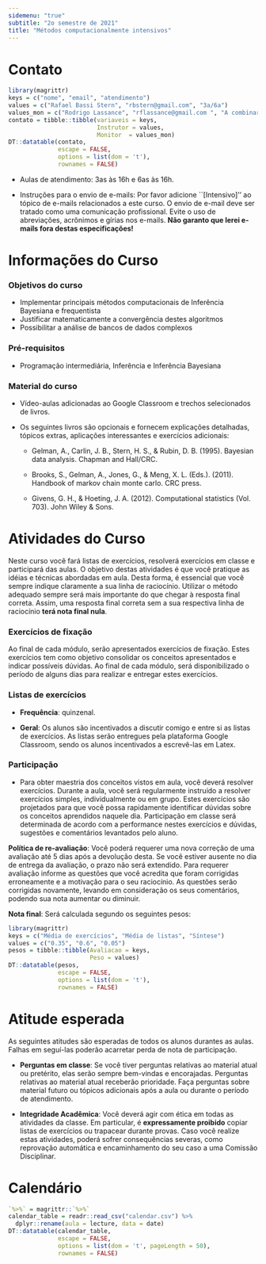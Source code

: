 ```yaml
---
sidemenu: "true"
subtitle: "2o semestre de 2021"
title: "Métodos computacionalmente intensivos"
---
```


# Contato

```r
library(magrittr)
keys = c("nome", "email", "atendimento")
values = c("Rafael Bassi Stern", "rbstern@gmail.com", "3a/6a")
values_mon = c("Rodrigo Lassance", "rflassance@gmail.com ", "A combinar")
contato = tibble::tibble(variaveis = keys,
                         Instrutor = values,
                         Monitor  = values_mon)
DT::datatable(contato,
              escape = FALSE,
              options = list(dom = 't'),
              rownames = FALSE)
```

- Aulas de atendimento: 3as às 16h e 6as às 16h.

- Instruções para o envio de e-mails: 
Por favor adicione ``[Intensivo]'' ao 
tópico de e-mails relacionados a este curso.
O envio de e-mail deve ser tratado como uma comunicação profissional.
Evite o uso de abreviações, acrônimos e gírias nos e-mails.
**Não garanto que lerei e-mails fora destas especificações!** 

# Informações do Curso

### Objetivos do curso

- Implementar principais métodos computacionais de
Inferência Bayesiana e frequentista
- Justificar matematicamente a convergência destes algoritmos
- Possibilitar a análise de bancos de dados complexos

### Pré-requisitos

- Programação intermediária,
Inferência e Inferência Bayesiana

### Material do curso

- Vídeo-aulas adicionadas ao Google Classroom e
  trechos selecionados de livros.
  
- Os seguintes livros são opcionais e 
  fornecem explicações detalhadas,
  tópicos extras, aplicações interessantes e
  exercícios adicionais:

    - Gelman, A., Carlin, J. B., Stern, H. S., & Rubin, D. B. (1995). Bayesian data analysis. Chapman and Hall/CRC.
    
    - Brooks, S., Gelman, A., Jones, G., & Meng, X. L. (Eds.). (2011). Handbook of markov chain monte carlo. CRC press.
    
    - Givens, G. H., & Hoeting, J. A. (2012). Computational statistics (Vol. 703). John Wiley & Sons.
								
# Atividades do Curso
								
Neste curso você fará
listas de exercícios, resolverá exercícios em classe e
participará das aulas.
O objetivo destas atividades é que você pratique
as idéias e técnicas abordadas em aula.
Desta forma, é essencial que você sempre indique claramente
a sua linha de raciocínio.
Utilizar o método adequado sempre será mais importante
do que chegar à resposta final correta. 
Assim, uma resposta final correta
sem a sua respectiva linha de raciocínio
**terá nota final nula**.

### Exercícios de fixação

Ao final de cada módulo,
serão apresentados exercícios de fixação.
Estes exercícios tem como objetivo
consolidar os conceitos apresentados e
indicar possíveis dúvidas.
Ao final de cada módulo, 
será disponibilizado o período de alguns dias
para realizar e entregar estes exercícios.

### Listas de exercícios

- **Frequência**: quinzenal.

- **Geral**: Os alunos são incentivados a 
discutir comigo e entre si as listas de exercícios.
As listas serão entregues pela plataforma Google Classroom,
sendo os alunos incentivados a escrevê-las em Latex.

### Participação

- Para obter maestria dos conceitos vistos em aula,
você deverá resolver exercícios.
Durante a aula, você será regularmente instruído
a resolver exercícios simples, individualmente ou em grupo.
Estes exercícios são projetados para que você possa
rapidamente identificar dúvidas sobre os conceitos aprendidos naquele dia.
Participação em classe será determinada de acordo com 
a performance nestes exercícios e
dúvidas, sugestões e comentários levantados pelo aluno. 

**Política de re-avaliação**: Você poderá requerer uma nova correção
de uma avaliação até 5 dias após a devolução desta.
Se você estiver ausente no dia de entrega da avaliação, 
o prazo não será extendido.
Para requerer avaliação informe as questões que 
você acredita que foram corrigidas erroneamente e 
a motivação para o seu raciocínio.
As questões serão corrigidas novamente, 
levando em consideração os seus comentários, 
podendo sua nota aumentar ou diminuir.

**Nota final**: Será calculada segundo os seguintes pesos:

```r
library(magrittr)
keys = c("Média de exercícios", "Média de listas", "Síntese")
values = c("0.35", "0.6", "0.05")
pesos = tibble::tibble(Avaliacao = keys, 
                       Peso = values)
DT::datatable(pesos,
              escape = FALSE,
              options = list(dom = 't'),
              rownames = FALSE)
```

# Atitude esperada

As seguintes atitudes são esperadas de todos os alunos durantes as aulas.
Falhas em seguí-las poderão acarretar perda de nota de participação.

- **Perguntas em classe**: 
Se você tiver perguntas relativas ao material atual ou pretérito,
elas serão sempre bem-vindas e encorajadas. 
Perguntas relativas ao material atual receberão prioridade.
Faça perguntas sobre material futuro ou 
tópicos adicionais após a aula ou durante o período de atendimento.

- **Integridade Acadêmica**:
Você deverá agir com ética em todas as atividades da classe.
Em particular, é **expressamente proibido** 
copiar listas de exercícios ou trapacear durante provas. 
Caso você realize estas atividades, poderá sofrer consequências severas,
como reprovação automática e encaminhamento do seu caso a uma Comissão Disciplinar.

# Calendário

```r
`%>%` = magrittr::`%>%`
calendar_table = readr::read_csv("calendar.csv") %>% 
  dplyr::rename(aula = lecture, data = date)
DT::datatable(calendar_table,
              escape = FALSE,
              options = list(dom = 't', pageLength = 50),
              rownames = FALSE)
```
